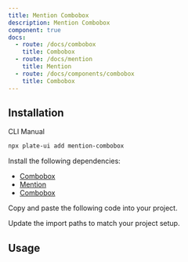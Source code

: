 ```yaml
---
title: Mention Combobox
description: Mention Combobox
component: true
docs:
  - route: /docs/combobox
    title: Combobox
  - route: /docs/mention
    title: Mention
  - route: /docs/components/combobox
    title: Combobox
---
```


<ComponentPreview name="playground-demo" id="mention" />

## Installation

<Tabs defaultValue="cli">

<TabsList>
<TabsTrigger value="cli">CLI</TabsTrigger>
<TabsTrigger value="manual">Manual</TabsTrigger>
</TabsList>
<TabsContent value="cli">

```bash
npx plate-ui add mention-combobox
```

</TabsContent>

<TabsContent value="manual">

<Steps>

<Step>

Install the following dependencies:

- [Combobox](/docs/combobox)
- [Mention](/docs/mention)
- [Combobox](/docs/components/combobox)
  </Step>

<Step>Copy and paste the following code into your project.</Step>

<ComponentSource name="mention-combobox" />

<Step>Update the import paths to match your project setup.</Step>

</Steps>

</TabsContent>

</Tabs>

## Usage

<ComponentSource name="playground-demo" />
